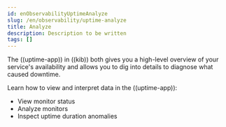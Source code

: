 ```yaml
---
id: enObservabilityUptimeAnalyze
slug: /en/observability/uptime-analyze
title: Analyze
description: Description to be written
tags: []
---
```


<div id="uptime-analyze"></div>

The ((uptime-app)) in ((kib)) both gives you a high-level overview of your service's availability and
allows you to dig into details to diagnose what caused downtime.

Learn how to view and interpret data in the ((uptime-app)):

* <DocLink id="enObservabilityViewMonitorStatus">View monitor status</DocLink>
* <DocLink id="enObservabilityAnalyzeMonitors">Analyze monitors</DocLink>
* <DocLink id="enObservabilityInspectUptimeDurationAnomalies">Inspect uptime duration anomalies</DocLink>

